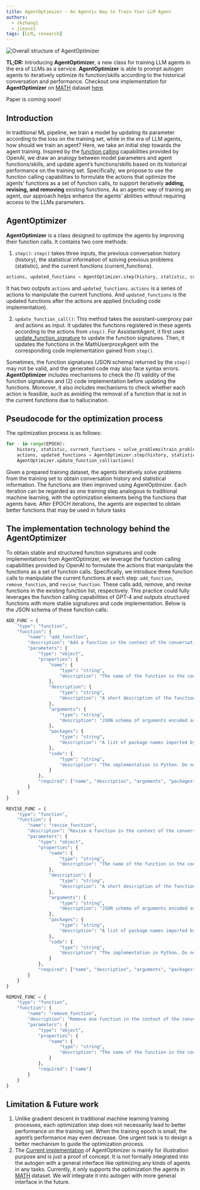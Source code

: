 ```yaml
---
title: AgentOptimizer - An Agentic Way to Train Your LLM Agent
authors:
  - skzhang1
  - jieyuz2
tags: [LLM, research]
---
```


![Overall structure of AgentOptimizer](img/agentoptimizer.png)


**TL;DR:**
Introducing **AgentOptimizer**, a new class for training LLM agents in the era of LLMs as a service.
**AgentOptimizer** is able to prompt autogen agents to iteratively optimize its function/skills according to the historical conversation and performance.
Checkout one implementation for **AgentOptimizer** on [MATH](https://github.com/hendrycks/math) dataset
[here](https://github.com/microsoft/autogen/blob/main/notebook/agent_optimizer.ipynb).

Paper is coming soon!

## Introduction
In traditional ML pipeline, we train a model by updating its parameter according to the loss on the training set, while in the era of LLM agents, how should we train an agent?
Here, we take an initial step towards the agent training.
Inspired by the [function calling](https://platform.openai.com/docs/guides/function-calling) capabilities provided by OpenAI,
we draw an analogy between model parameters and agent functions/skills, and update agent’s functions/skills based on its historical performance on the training set.
Specifically, we propose to use the function calling capabilities to formulate the actions that optimize the agents’ functions as a set of function calls,
to support iteratively **adding, revising, and removing** existing functions.
As an agentic way of training an agent, our approach helps enhance the agents’ abilities without requiring access to the LLMs parameters.

## AgentOptimizer

**AgentOptimizer** is a class designed to optimize the agents by improving their function calls.
It contains two core methods:

1. `step()`: `step()` takes three inputs, the previous conversation history (history), the statistical information of solving previous problems (statistic), and the current functions (current_functions).

```python
actions, updated_functions = AgentOptimizer.step(history, statistic, current_functions)
```

It has two outputs `actions` and `updated_functions`. `actions` is a series of actions to manipulate the current functions. And `updated_functions` is the updated functions after the actions are applied (including code implementation).

2. `update_function_call()`:
This method takes the assistant-userproxy pair and actions as input. It updates the functions registered in these agents according to the actions from `step()`.
For AssistantAgent, it first uses [update_function_signature](https://microsoft.github.io/autogen/docs/reference/agentchat/conversable_agent/#update_function_signature) to update the function signatures.
Then, it updates the functions in the MathUserproxyAgent with the corresponding code implementation gained from `step()`.

Sometimes, the function signatures (JSON schema) returned by the `step()` may not be valid, and the generated code may also face syntax errors.
**AgentOptimizer** includes mechanisms to check the (1) validity of the function signatures and (2) code implementation before updating the functions.
Moreover, it also includes mechanisms to check whether each action is feasible, such as avoiding the removal of a function that is not in the current functions due to hallucination.

## Pseudocode for the optimization process

The optimization process is as follows:

```python
for - in range(EPOCH):
    history, statistic, current_functions = solve_problems(train_problems)
    actions, updated_functions = AgentOptimizer.step(history, statistic, current_functions)
    AgentOptimizer.update_function_call(actions)
```

Given a prepared training dataset, the agents iteratively solve problems from the training set to obtain conversation history and statistical information.
The functions are then improved using AgentOptimizer.
Each iteration can be regarded as one training step analogous to traditional machine learning, with the optimization elements being the functions that agents have.
After EPOCH iterations, the agents are expected to obtain better functions that may be used in future tasks


## The implementation technology behind the AgentOptimizer

To obtain stable and structured function signatures and code implementations from AgentOptimizer,
we leverage the function calling capabilities provided by OpenAI to formulate the actions that manipulate the functions as a set of function calls.
Specifically, we introduce three function calls to manipulate the current functions at each step: `add_function`, `remove_function`, and `revise_function`.
These calls add, remove, and revise functions in the existing function list, respectively.
This practice could fully leverages the function calling capabilities of GPT-4 and outputs structured functions with more stable signatures and code implementation.
Below is the JSON schema of these function calls:
```python
ADD_FUNC = {
    "type": "function",
    "function": {
        "name": "add_function",
        "description": "Add a function in the context of the conversation. Necessary Python packages must be declared. The name of the function MUST be the same with the function name in the code you generated.",
        "parameters": {
            "type": "object",
            "properties": {
                "name": {
                    "type": "string",
                    "description": "The name of the function in the code implementation."
                },
                "description": {
                    "type": "string",
                    "description": "A short description of the function."
                },
                "arguments": {
                    "type": "string",
                    "description": "JSON schema of arguments encoded as a string. Please note that the JSON schema only supports specific types including string, integer, object, array, boolean. (do not have float type) For example: { \"url\": { \"type\": \"string\", \"description\": \"The URL\", }}. Please avoid the error 'array schema missing items' when using array type."
                },
                "packages": {
                    "type": "string",
                    "description": "A list of package names imported by the function, and that need to be installed with pip prior to invoking the function. This solves ModuleNotFoundError. It should be string, not list."
                },
                "code": {
                    "type": "string",
                    "description": "The implementation in Python. Do not include the function declaration."
                }
            },
            "required": ["name", "description", "arguments", "packages", "code"]
        }
    }
}

REVISE_FUNC = {
    "type": "function",
    "function": {
        "name": "revise_function",
        "description": "Revise a function in the context of the conversation. Necessary Python packages must be declared. The name of the function MUST be the same with the function name in the code you generated.",
        "parameters": {
            "type": "object",
            "properties": {
                "name": {
                    "type": "string",
                    "description": "The name of the function in the code implementation."
                },
                "description": {
                    "type": "string",
                    "description": "A short description of the function."
                },
                "arguments": {
                    "type": "string",
                    "description": "JSON schema of arguments encoded as a string. Please note that the JSON schema only supports specific types including string, integer, object, array, boolean. (do not have float type) For example: { \"url\": { \"type\": \"string\", \"description\": \"The URL\", }}. Please avoid the error 'array schema missing items' when using array type."
                },
                "packages": {
                    "type": "string",
                    "description": "A list of package names imported by the function, and that need to be installed with pip prior to invoking the function. This solves ModuleNotFoundError. It should be string, not list."
                },
                "code": {
                    "type": "string",
                    "description": "The implementation in Python. Do not include the function declaration."
                }
            },
            "required": ["name", "description", "arguments", "packages", "code"]
        }
    }
}

REMOVE_FUNC = {
    "type": "function",
    "function": {
        "name": "remove_function",
        "description": "Remove one function in the context of the conversation. Once remove one function, the assistant will not use this function in future conversation.",
        "parameters": {
            "type": "object",
            "properties": {
                "name": {
                    "type": "string",
                    "description": "The name of the function in the code implementation."
                }
            },
            "required": ["name"]
        }
    }
}
```


## Limitation & Future work

1. Unlike gradient descent in traditional machine learning training processes, each optimization step does not necessarily lead to better performance on the training set.
When the training epoch is small, the agent’s performance may even decrease. One urgent task is to design a better mechanism to guide the optimization process.
2. The [Current implementation](https://github.com/microsoft/autogen/blob/main/notebook/agent_optimizer.ipynb) of AgentOptimizer is mainly for illustration purpose and is just a proof of concept.
It is not formally integrated into the autogen with a general interface like optimizing any kinds of agents in any tasks.
Currently, it only supports the optimization the agents in [MATH](https://github.com/hendrycks/math) dataset. We will integrate it into autogen with more general interface in the future.

